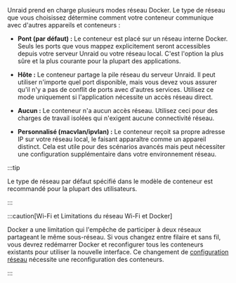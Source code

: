 Unraid prend en charge plusieurs modes réseau Docker. Le type de réseau que vous choisissez détermine comment votre conteneur communique avec d'autres appareils et conteneurs :

- **Pont (par défaut) :** Le conteneur est placé sur un réseau interne Docker. Seuls les ports que vous mappez explicitement seront accessibles depuis votre serveur Unraid ou votre réseau local. C'est l'option la plus sûre et la plus courante pour la plupart des applications.

- **Hôte :** Le conteneur partage la pile réseau du serveur Unraid. Il peut utiliser n'importe quel port disponible, mais vous devez vous assurer qu'il n'y a pas de conflit de ports avec d'autres services. Utilisez ce mode uniquement si l'application nécessite un accès réseau direct.

- **Aucun :** Le conteneur n'a aucun accès réseau. Utilisez ceci pour des charges de travail isolées qui n'exigent aucune connectivité réseau.

- **Personnalisé (macvlan/ipvlan) :** Le conteneur reçoit sa propre adresse IP sur votre réseau local, le faisant apparaître comme un appareil distinct. Cela est utile pour des scénarios avancés mais peut nécessiter une configuration supplémentaire dans votre environnement réseau.

:::tip

Le type de réseau par défaut spécifié dans le modèle de conteneur est recommandé pour la plupart des utilisateurs.

:::

:::caution[Wi-Fi et Limitations du réseau Wi-Fi et Docker]

Docker a une limitation qui l'empêche de participer à deux réseaux partageant le même sous-réseau. Si vous changez entre filaire et sans fil, vous devrez redémarrer Docker et reconfigurer tous les conteneurs existants pour utiliser la nouvelle interface. Ce changement de [configuration réseau](/unraid-os/system-administration/secure-your-server/securing-your-connection) nécessite une reconfiguration des conteneurs.

:::
